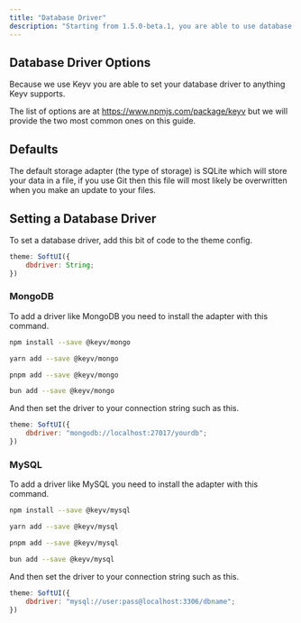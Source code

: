 ```yaml
---
title: "Database Driver"
description: "Starting from 1.5.0-beta.1, you are able to use database drivers! This means you can use MongoDB, MySQL, etc for your storage needs. This will store everything that needs to be persistent. (Feeds are stored seperately)"
---
```


## Database Driver Options

Because we use Keyv you are able to set your database driver to anything Keyv supports.

The list of options are at https://www.npmjs.com/package/keyv but we will provide the two most common ones on this guide.

## Defaults

The default storage adapter (the type of storage) is SQLite which will store your data in a file, if you use Git then this file will most likely be overwritten when you make an update to your files.

## Setting a Database Driver

To set a database driver, add this bit of code to the theme config.

```js
theme: SoftUI({
    dbdriver: String;
})
```

### MongoDB

To add a driver like MongoDB you need to install the adapter with this command.

<CodeGroup>

```bash npm
npm install --save @keyv/mongo
```

```bash yarn
yarn add --save @keyv/mongo
```

```bash pnpm
pnpm add --save @keyv/mongo
```

```bash bun
bun add --save @keyv/mongo
```

</CodeGroup>

And then set the driver to your connection string such as this.

```js
theme: SoftUI({
    dbdriver: "mongodb://localhost:27017/yourdb";
})
```

### MySQL

To add a driver like MySQL you need to install the adapter with this command.

<CodeGroup>

```bash npm
npm install --save @keyv/mysql
```

```bash yarn
yarn add --save @keyv/mysql
```

```bash pnpm
pnpm add --save @keyv/mysql
```

```bash bun
bun add --save @keyv/mysql
```

</CodeGroup>

And then set the driver to your connection string such as this.

```js
theme: SoftUI({
    dbdriver: "mysql://user:pass@localhost:3306/dbname";
})
```
